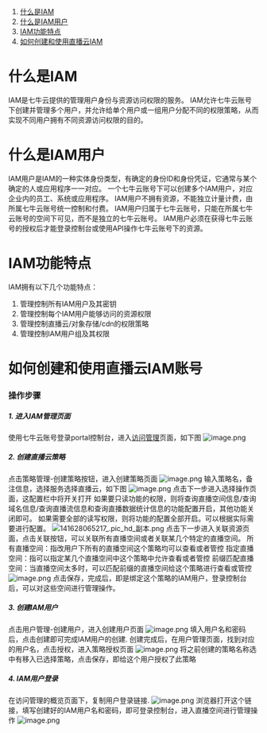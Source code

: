 
1. [什么是IAM](#tutorial)
2. [什么是IAM用户](#tutorial1)
3. [IAM功能特点](#tutorial2)
4. [如何创建和使用直播云IAM](#tutorial3)
#  <span id="tutorial">什么是IAM</span>
IAM是七牛云提供的管理用户身份与资源访问权限的服务。
IAM允许七牛云账号下创建并管理多个用户，并允许给单个用户或一组用户分配不同的权限策略，从而实现不同用户拥有不同资源访问权限的目的。
# <span id="tutorial1">什么是IAM用户</span>
IAM用户是IAM的一种实体身份类型，有确定的身份ID和身份凭证，它通常与某个确定的人或应用程序一一对应。
一个七牛云账号下可以创建多个IAM用户，对应企业内的员工、系统或应用程序。
IAM用户不拥有资源，不能独立计量计费，由所属七牛云账号统一控制和付费。
IAM用户归属于七牛云账号，只能在所属七牛云账号的空间下可见，而不是独立的七牛云账号。
IAM用户必须在获得七牛云账号的授权后才能登录控制台或使用API操作七牛云账号下的资源。
#  <span id="tutorial2">IAM功能特点</span>
IAM拥有以下几个功能特点：
1. 管理控制所有IAM用户及其密钥
2. 管理控制每个IAM用户能够访问的资源权限
3. 管理控制直播云/对象存储/cdn的权限策略
4. 管理控制IAM用户组及其权限
#  <span id="tutorial3">如何创建和使用直播云IAM账号</span>
### 操作步骤
##### 1. 进入IAM管理页面
使用七牛云账号登录portal控制台，进入[访问管理](https://portal.qiniu.com/iam/overview)页面，如下图
![image.png](https://dn-odum9helk.qbox.me/Fi0moMeB6de29enV7NVklGQ-icVC)
##### 2. 创建直播云策略
点击策略管理-创建策略按钮，进入创建策略页面
![image.png](https://dn-odum9helk.qbox.me/FoUFDcAu7UeSreX_i4ugAgip_1Ti)
输入策略名，备注信息，选择服务选择直播云，如下图
![image.png](https://dn-odum9helk.qbox.me/FoUFDcAu7UeSreX_i4ugAgip_1Ti)
点击下一步进入选择操作页面，这配置栏中将开关打开
如果要只读功能的权限，则将查询直播空间信息/查询域名信息/查询直播流信息和查询直播数据统计信息的功能配置开启，其他功能关闭即可。
如果需要全部的读写权限，则将功能的配置全部开启。可以根据实际需要进行配置。
![141628065217_.pic_hd_副本.png](https://dn-odum9helk.qbox.me/FjPnGmhOiKyyW3GX4JbolDQ-VBy-)
点击下一步进入关联资源页面，点击关联按钮，可以关联所有直播空间或者关联某几个特定的直播空间。
所有直播空间：指改用户下所有的直播空间这个策略均可以查看或者管控
指定直播空间：指可以指定某几个直播空间中这个策略中允许查看或者管控
前缀匹配直播空间：当直播空间太多时，可以匹配前缀的直播空间给这个策略进行查看或管控
![image.png](https://dn-odum9helk.qbox.me/FiQfI9mkaA49wu1CyuENYer1ZNZH)
点击保存，完成后，即是绑定这个策略的IAM用户，登录控制台后，可以对这些空间进行管理操作。
##### 3. 创建IAM用户
点击用户管理-创建用户，进入创建用户页面
![image.png](https://dn-odum9helk.qbox.me/FnBO3AaOzKlm2lQtqa13Ek66-Hb5)
填入用户名和密码后，点击创建即可完成IAM用户的创建.
创建完成后，在用户管理页面，找到对应的用户名，点击授权，进入策略授权页面
![image.png](https://dn-odum9helk.qbox.me/FjZz8joob6UoKPEQJdaiwfXj7M01)
将之前创建的策略名称选中有移入已选择策略，点击保存，即给这个用户授权了此策略

##### 4. IAM用户登录
在访问管理的概览页面下，复制用户登录链接.
![image.png](https://dn-odum9helk.qbox.me/FqAGr0QJCOF12nIM5S8NATxlWfLZ)
浏览器打开这个链接，填写创建好的IAM用户名和密码，即可登录控制台，进入直播空间进行管理操作
![image.png](https://dn-odum9helk.qbox.me/FmXTbWQACB5ZzAPeDJ0_sZjll-fS)
